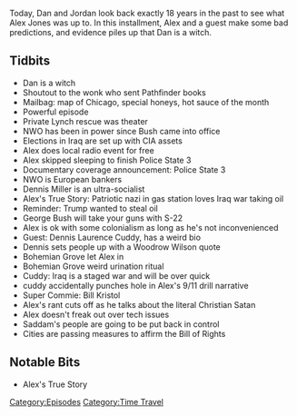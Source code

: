 {{Episode
    | title           = May 7, 2003
    | caption         = [https://knowledgefight.libsyn.com/555-may-7-2003 Listen to this episode on Libsyn]
    | episodeNumber   = 555
    | length          = 01:17:47
    | airDate         = May 7, 2021
    | coverageDate    = May 7, 2003
    | episodeType     = [[:Category:Time Travel|Time Travel]]
    | appearance      = [[Jessica Lynch]], [[Dennis Miller]], [[Dennis Laurence Cuddy]], [[Bill Kristol]]
    | previousEpisode = [[554: April 30, 2021]]
    | nextEpisode     = [[556: May 6-7, 2021]]
}}

{{Stub}}

Today, Dan and Jordan look back exactly 18 years in the past to see what Alex Jones was up to. In this installment, Alex and a guest make some bad predictions, and evidence piles up that Dan is a witch.

==Tidbits==

*Dan is a witch
*Shoutout to the wonk who sent Pathfinder books
*Mailbag: map of Chicago, special honeys, hot sauce of the month
*Powerful episode
*Private Lynch rescue was theater
*NWO has been in power since Bush came into office
*Elections in Iraq are set up with CIA assets
*Alex does local radio event for free
*Alex skipped sleeping to finish Police State 3
*Documentary coverage announcement: Police State 3
*NWO is European bankers
*Dennis Miller is an ultra-socialist
*Alex's True Story: Patriotic nazi in gas station loves Iraq war taking oil
*Reminder: Trump wanted to steal oil
*George Bush will take your guns with S-22
*Alex is ok with some colonialism as long as he's not inconvenienced
*Guest: Dennis Laurence Cuddy, has a weird bio
*Dennis sets people up with a Woodrow Wilson quote
*Bohemian Grove let Alex in
*Bohemian Grove weird urination ritual
*Cuddy: Iraq is a staged war and will be over quick
*cuddy accidentally punches hole in Alex's 9/11 drill narrative
*Super Commie: Bill Kristol
*Alex's rant cuts off as he talks about the literal Christian Satan
*Alex doesn't freak out over tech issues
*Saddam's people are going to be put back in control
*Cities are passing measures to affirm the Bill of Rights

==Notable Bits==

*Alex's True Story

[[Category:Episodes]]
[[Category:Time Travel]]
